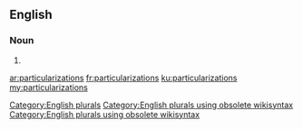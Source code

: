 ==English==

===Noun===
{{head|en}}

# {{plural of|particularization}}

[[Category:English plurals]][[Category:English plurals using obsolete wikisyntax]][[Category:English plurals using obsolete wikisyntax]]

[[ar:particularizations]]
[[fr:particularizations]]
[[ku:particularizations]]
[[my:particularizations]]
